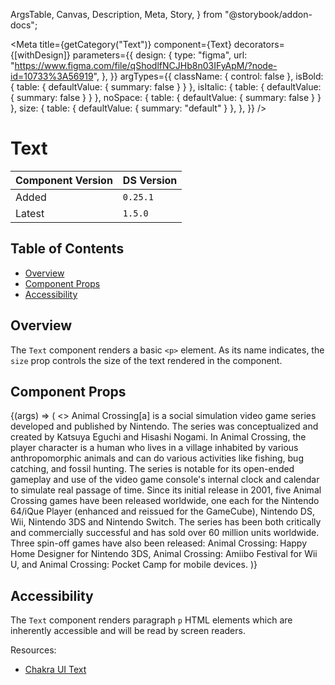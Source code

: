  ArgsTable,
  Canvas,
  Description,
  Meta,
  Story,
} from "@storybook/addon-docs";


<Meta
  title={getCategory("Text")}
  component={Text}
  decorators={[withDesign]}
  parameters={{
    design: {
      type: "figma",
      url: "https://www.figma.com/file/qShodlfNCJHb8n03IFyApM/?node-id=10733%3A56919",
    },
  }}
  argTypes={{
    className: { control: false },
    isBold: { table: { defaultValue: { summary: false } } },
    isItalic: { table: { defaultValue: { summary: false } } },
    noSpace: { table: { defaultValue: { summary: false } } },
    size: {
      table: { defaultValue: { summary: "default" } },
    },
  }}
/>

# Text

| Component Version | DS Version |
| ----------------- | ---------- |
| Added             | `0.25.1`   |
| Latest            | `1.5.0`    |

## Table of Contents

- [Overview](#overview)
- [Component Props](#component-props)
- [Accessibility](#accessibility)

## Overview

<Description of={Text} />

The `Text` component renders a basic `<p>` element. As its name indicates, the
`size` prop controls the size of the text rendered in the component.

## Component Props

<Canvas withToolbar>
  <Story
    name="Text"
    args={{
      className: undefined,
      size: "default",
      isBold: false,
      isItalic: false,
      isCapitalized: false,
      isUppercase: false,
      isLowercase: false,
      noSpace: false,
    }}
  >
    {(args) => (
      <>
        <Text {...args}>
          Animal Crossing[a] is a social simulation video game series developed
          and published by Nintendo. The series was conceptualized and created
          by Katsuya Eguchi and Hisashi Nogami. In Animal Crossing, the player
          character is a human who lives in a village inhabited by various
          anthropomorphic animals and can do various activities like fishing,
          bug catching, and fossil hunting. The series is notable for its
          open-ended gameplay and use of the video game console's internal clock
          and calendar to simulate real passage of time.
        </Text>
        <Text {...args}>
          Since its initial release in 2001, five Animal Crossing games have
          been released worldwide, one each for the Nintendo 64/iQue Player
          (enhanced and reissued for the GameCube), Nintendo DS, Wii, Nintendo
          3DS and Nintendo Switch. The series has been both critically and
          commercially successful and has sold over 60 million units worldwide.
          Three spin-off games have also been released: Animal Crossing: Happy
          Home Designer for Nintendo 3DS, Animal Crossing: Amiibo Festival for
          Wii U, and Animal Crossing: Pocket Camp for mobile devices.
        </Text>
      </>
    )}
  </Story>
</Canvas>

<ArgsTable story="Text" />

## Accessibility

The `Text` component renders paragraph `p` HTML elements which are inherently
accessible and will be read by screen readers.

Resources:

- [Chakra UI Text](https://chakra-ui.com/docs/components/typography/text)
